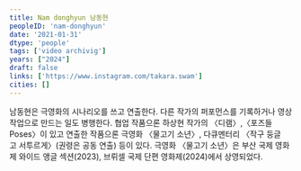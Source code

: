 ```yaml
---
title: Nam donghyun 남동현
peopleID: 'nam-donghyun'
date: '2021-01-31'
dtype: 'people'
tags: ['video archivig']
years: ["2024"]
draft: false
links: ['https://www.instagram.com/takara.swam']
cities: []
---
```


남동현은 극영화의 시나리오를 쓰고 연출한다. 다른 작가의 퍼포먼스를 기록하거나 영상 작업으로 만드는 일도 병행한다. 협업 작품으론 하상현 작가의 〈디램〉,〈포즈들 Poses〉이 있고 연출한 작품으론 극영화 〈물고기 소년〉, 다큐멘터리 〈작구 둥글고 서투르게〉(권령은 공동 연출) 등이 있다. 극영화 〈물고기 소년〉은 부산 국제 영화제 와이드 앵글 섹션(2023), 브뤼셀 국제 단편 영화제(2024)에서 상영되었다.